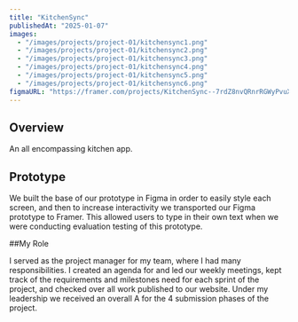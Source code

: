 ```yaml
---
title: "KitchenSync"
publishedAt: "2025-01-07"
images:
  - "/images/projects/project-01/kitchensync1.png"
  - "/images/projects/project-01/kitchensync2.png"
  - "/images/projects/project-01/kitchensync3.png"
  - "/images/projects/project-01/kitchensync4.png"
  - "/images/projects/project-01/kitchensync5.png"
  - "/images/projects/project-01/kitchensync6.png"
figmaURL: "https://framer.com/projects/KitchenSync--7rdZ8nvQRnrRGWyPvuXr-8s2AP"
---
```

## Overview

An all encompassing kitchen app.

## Prototype

We built the base of our prototype in Figma in order to easily style each screen, and then to increase interactivity we transported our Figma prototype to Framer. This allowed users to type in their own text when we were conducting evaluation testing of this prototype.

##My Role

I served as the project manager for my team, where I had many responsibilities. I created an agenda for and led our weekly meetings, kept track of the requirements and milestones need for each sprint of the project, and checked over all work published to our website. Under my leadership we received an overall A for the 4 submission phases of the project.